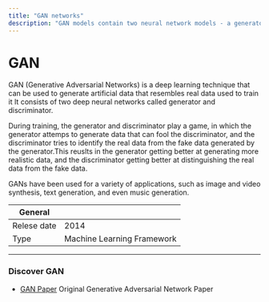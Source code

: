 ```yaml
---
title: "GAN networks"
description: "GAN models contain two neural network models - a generator and a discriminator. They play together to be better in every epoch. One generates images, second verifies them."
---
```


# GAN
GAN (Generative Adversarial Networks) is a deep learning technique that can be used to generate artificial data that resembles real data used to train it It consists of two deep neural networks called generator and discriminator.

During training, the generator and discriminator play a game, in which the generator attemps to generate data that can fool the discriminator, and the discriminator tries to identify the real data from the fake data generated by the generator.This reuslts in the generator getting better at generating more realistic data, and the discriminator getting better at distinguishing the real data from the fake data.

GANs have been used for a variety of applications, such as image and video synthesis, text generation, and even music generation. 

| General  |  |
| --- | --- |
| Relese date |  2014 |
| Type | Machine Learning Framework |

---

### Discover GAN

* [GAN Paper](https://arxiv.org/abs/1406.2661) Original Generative Adversarial Network Paper
